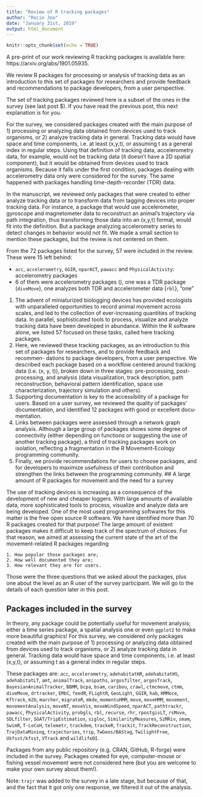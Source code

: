 ```yaml
---
title: "Review of R tracking packages"
author: "Rocio Joo"
date: "January 31st, 2019"
output: html_document
---
```


```r
knitr::opts_chunk$set(echo = TRUE)
```


A pre-print of our work reviewing R tracking packages is available here: https://arxiv.org/abs/1901.05935. 

We review R packages for processing or analysis of tracking data as an introduction to this
set of packages for researchers and provide feedback and recommendations to package developers, from a user perspective. 

The set of tracking packages reviewed here is a subset of the ones in the survey (see last post $\textit{there should be a link}). If you have read the previous post, this next explanation is for you. 

For the survey, we considered packages created with the main purpose of 1) processing or analyzing data obtained from devices used to track organisms, or 2) analyze tracking data in general. Tracking data would have space and time components, i.e. at least (x,y,t), or assuming t as a general index in regular steps. 
Using that definition of tracking data, accelerometry data, for example, would not be tracking data (it doesn't have a 2D spatial component), but it would be obtained from devices used to track organisms. Because it falls under the first condition, packages dealing with accelerometry data only were considered for the survey. The same happened with packages handling time-depth-recorder (TDR) data. 

In the manuscript, we reviewed only packages that were created to either analyze tracking data or to transform data from tagging devices into proper tracking data. For instance, a package that would use accelerometer, gyroscope and magnetometer data to reconstruct an animal's trajectory via path integration, thus transforming those data into an (x,y,t) format, would fit into the definition. But a package analyzing accelerometry series to detect changes in behavior would not fit. We made a small section to mention these packages, but the review is not centered on them. 

From the $72$ packages listed for the survey, $57$ were included in the review. These were $15$ left behind:

* $\texttt{acc}$, $\texttt{accelerometry}$, $\texttt{GGIR}$, $\texttt{nparACT}$, $\texttt{pawacc}$ and $\texttt{PhysicalActivity}$: accelerometry packages
* 
$6$ of them were accelerometry packages (), one was a TDR package ($\texttt{diveMove}$), one analyzes both TDR and accelerometer data {$\texttt{rbl}$}, "one"


1. The advent of miniaturized biologging devices has provided ecologists
with unparalleled opportunities to record animal movement across scales,
and led to the collection of ever-increasing quantities of tracking data.
In parallel, sophisticated tools to process, visualize and analyze tracking
data have been developed in abundance. Within the R software alone,
we listed 57 focused on these tasks, called here tracking packages.
2. Here, we reviewed these tracking packages, as an introduction to this
set of packages for researchers, and to provide feedback and recommen-
dations to package developers, from a user perspective. We described
each package based on a workflow centered around tracking data (i.e.
(x, y, t)), broken down in three stages: pre-processing, post-processing,
and analysis (data visualization, track description, path reconstruction,
behavioral pattern identification, space use characterization, trajectory
simulation and others).
3. Supporting documentation is key to the accessibility of a package for
users. Based on a user survey, we reviewed the quality of packages’
documentation, and identified 12 packages with good or excellent docu-
mentation.
4. Links between packages were assessed through a network graph analysis.
Although a large group of packages shows some degree of connectivity
(either depending on functions or suggesting the use of another tracking
package), a third of tracking packages work on isolation, reflecting a
fragmentation in the R Movement-Ecology programming community.
5. Finally, we provide recommendations for users to choose packages, and
for developers to maximize usefulness of their contribution and strengthen
the links between the programming community.
## A large amount of R packages for movement and the need for a survey

The use of tracking devices is increasing as a consequence of the development of new and cheaper loggers. With large amounts of available data, more sophisticated tools to process, visualize and analyze data are being developed. One of the most used programming softwares for this matter is the free open source R software. We have identified more than 70 R packages created for that purpose! The large amount of existent packages makes it difficult to keep track of the spectrum of choices. For that reason, we aimed at assessing the current state of the art of the movement-related R packages regarding

    1. How popular those packages are; 
    2. How well documented they are; 
    3. How relevant they are for users. 
    
Those were the three questions that we asked about the packages, plus one about the level as an R user of the survey participant. We will go to the details of each question later in this post. 

## Packages included in the survey

In theory, any package could be potentially useful for movement analysis; either a time series package, a spatial analysis one or even $\texttt{ggplot2}$ to make more beautiful graphics! For this survey, we considered only packages created with the main purpose of 1) processing or analyzing data obtained from devices used to track organisms, or 2) analyze tracking data in general. Tracking data would have space and time components, i.e. at least (x,y,t), or assuming t as a general index in regular steps. 

These packages are: $\texttt{acc}$, $\texttt{accelerometry}$, $\texttt{adehabitatHR}$, $\texttt{adehabitatHS}$, $\texttt{adehabitatLT}$, $\texttt{amt}$, $\texttt{animalTrack}$, $\texttt{anipaths}$, $\texttt{argosfilter}$, $\texttt{argosTrack}$, $\texttt{BayesianAnimalTracker}$, $\texttt{BBMM}$, $\texttt{bcpa}$, $\texttt{bsam}$, $\texttt{caribou}$, $\texttt{crawl}$, $\texttt{ctmcmove}$, $\texttt{ctmm}$, $\texttt{diveMove}$, $\texttt{drtracker}$, $\texttt{EMbC}$, $\texttt{feedR}$, $\texttt{FLightR}$, $\texttt{GeoLight}$, $\texttt{GGIR}$, $\texttt{hab}$, $\texttt{HMMoce}$, $\texttt{Kftrack}$, $\texttt{m2b}$, $\texttt{marcher}$, $\texttt{migrateR}$, $\texttt{mkde}$, $\texttt{momentuHMM}$, $\texttt{move}$, $\texttt{moveHMM}$, $\texttt{movement}$, $\texttt{movementAnalysis}$, $\texttt{moveNT}$, $\texttt{moveVis}$, $\texttt{moveWindSpeed}$, $\texttt{nparACT}$, $\texttt{pathtrackr}$, $\texttt{pawacc}$, $\texttt{PhysicalActivity}$, $\texttt{probgls}$, $\texttt{rbl}$, $\texttt{recurse}$, $\texttt{rhr}$, $\texttt{rpostgisLT}$, $\texttt{rsMove}$, $\texttt{SDLfilter}$, $\texttt{SGAT/TripEstimation}$, $\texttt{sigloc}$, $\texttt{SimilarityMeasures}$, $\texttt{SiMRiv}$, $\texttt{smam}$, $\texttt{SwimR}$, $\texttt{T-LoCoH}$, $\texttt{telemetr}$, $\texttt{trackdem}$, $\texttt{trackeR}$, $\texttt{Trackit}$, $\texttt{TrackReconstruction}$, $\texttt{TrajDataMining}$, $\texttt{trajectories}$, $\texttt{trip}$, $\texttt{TwGeos/BAStag}$, $\texttt{TwilightFree}$, $\texttt{Ukfsst/kfsst}$, $\texttt{VTrack}$ and $\texttt{wildlifeDI}$.

Packages from any public repository (e.g. CRAN, GitHub, R-forge) were included in the survey. Packages created for eye, computer-mouse or fishing vessel movement were not considered here (but you are welcome to make your own survey about them!). 

Note: $\texttt{trajr}$ was added to the survey in a late stage, but because of that, and the fact that it got only one response, we filtered it out of the analysis.
